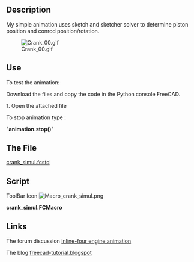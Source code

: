 <languages/>
<div lang="en" dir="ltr" class="mw-content-ltr">
{{Macro
|Name=Crank Simul
|Icon=Macro_crank_simul.png
|Description=My simple animation uses sketch and sketcher solver to determine piston position and conrod position/rotation. 
|Author=kwahoo
|Version=1.0
|Date=2014-06-13
|FCVersion=All
|Download= [https://wiki.freecad.org/images/0/04/Macro_crank_simul.png ToolBar Icon]<br />The file [https://forum.freecad.org/download/file.php?id=5954 crank_simul.fcstd]
}}
</div>

<div lang="en" dir="ltr" class="mw-content-ltr">
==Description==
My simple animation uses sketch and sketcher solver to determine piston position and conrod position/rotation.
</div>

[[File:Crank 00.gif]]

<div lang="en" dir="ltr" class="mw-content-ltr">
==Use==
To test the animation:
</div>

<div lang="en" dir="ltr" class="mw-content-ltr">
Download the files and copy the code in the Python console FreeCAD.
</div>

<div lang="en" dir="ltr" class="mw-content-ltr">
1. Open the attached file
</div>

<div lang="en" dir="ltr" class="mw-content-ltr">
To stop animation type :
</div> 
"'''animation.stop()'''"

<div lang="en" dir="ltr" class="mw-content-ltr">
==The File==
</div>
[https://forum.freecad.org/download/file.php?id=5954 crank_simul.fcstd]
<div lang="en" dir="ltr" class="mw-content-ltr">
==Script==
</div>
ToolBar Icon [[Image:Macro_crank_simul.png]]

'''crank_simul.FCMacro'''

{{MacroCode|code=
import FreeCAD as App, FreeCADGui as Gui, Part, time, sys, math, Draft, DraftGeomUtils
from PySide import QtGui,QtCore

class Animation(object):
    def __init__(self):
        App.Console.PrintMessage('init')

        App.ActiveDocument.recompute()

        self.timer = QtCore.QTimer()
        QtCore.QObject.connect(self.timer, QtCore.SIGNAL("timeout()"), self.my_update)
        self.timer.start(50)

        self.an = 0.1

    def my_update(self):
        string = '{0}'.format(self.an)
        self.an = self.an + 0.01 if self.an < (2 * math.pi) else 0.0

        angle = math.degrees(self.an)
        App.ActiveDocument.Sketch.setDatum(5,App.Units.Quantity(str(angle)+' deg'))
        App.ActiveDocument.recompute()
        p1 = App.ActiveDocument.Sketch.Shape.Vertexes[0].Point
        p2 = App.ActiveDocument.Sketch.Shape.Vertexes[1].Point
        conrodangle = math.degrees(Draft.DraftVecUtils.angle(App.Vector(1,0,0),(p1-p2))) - 90
        App.ActiveDocument.getObject("Cylinder").Placement = App.Placement(p1,App.Rotation(App.Vector(1,0,0),-90))
        App.ActiveDocument.getObject("Sketch001").Placement = App.Placement(p1,App.Rotation(App.Vector(0,0,1),conrodangle))

    def stop(self):
        self.timer.stop()
         

animation = Animation()

}}

<div lang="en" dir="ltr" class="mw-content-ltr">
==Links==
The forum discussion [https://forum.freecad.org/viewtopic.php?f=24&t=6815&hilit=animation#p55092 Inline-four engine animation]
</div>

<div lang="en" dir="ltr" class="mw-content-ltr">
The blog [http://freecad-tutorial.blogspot.be/ freecad-tutorial.blogspot]
</div>

{{clear}}